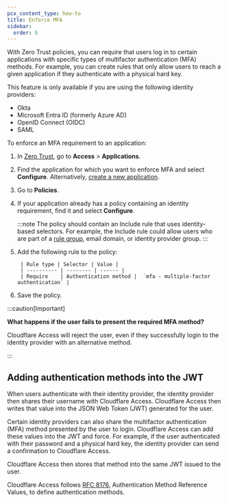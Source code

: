 ```yaml
---
pcx_content_type: how-to
title: Enforce MFA
sidebar:
  order: 6
---
```



With Zero Trust policies, you can require that users log in to certain applications with specific types of multifactor authentication (MFA) methods. For example, you can create rules that only allow users to reach a given application if they authenticate with a physical hard key.

This feature is only available if you are using the following identity providers:

- Okta
- Microsoft Entra ID (formerly Azure AD)
- OpenID Connect (OIDC)
- SAML

To enforce an MFA requirement to an application:

1. In [Zero Trust](https://one.dash.cloudflare.com/), go to **Access** > **Applications**.

2. Find the application for which you want to enforce MFA and select **Configure**. Alternatively, [create a new application](/cloudflare-one/applications/configure-apps/).

3. Go to **Policies**.

4. If your application already has a policy containing an identity requirement, find it and select **Configure**.

	:::note
	The policy should contain an Include rule that uses identity-based selectors. For example, the Include rule could allow users who are part of a [rule group](/cloudflare-one/policies/access/groups/), email domain, or identity provider group.
	:::

5. Add the following rule to the policy:

		| Rule type | Selector | Value |
		| ---------- | -------- | ------ |
		| Require    | Authentication method |  `mfa - multiple-factor authentication` |

6. Save the policy.

:::caution[Important]

**What happens if the user fails to present the required MFA method?**

Cloudflare Access will reject the user, even if they successfully login to the identity provider with an alternative method.

:::

## Adding authentication methods into the JWT

When users authenticate with their identity provider, the identity provider then shares their username with Cloudflare Access. Cloudflare Access then writes that value into the <GlossaryTooltip term="JSON web token">JSON Web Token (JWT)</GlossaryTooltip> generated for the user.

Certain identity providers can also share the multifactor authentication (MFA) method presented by the user to login. Cloudflare Access can add these values into the JWT and force. For example, if the user authenticated with their password and a physical hard key, the identity provider can send a confirmation to Cloudflare Access.

Cloudflare Access then stores that method into the same JWT issued to the user.

Cloudflare Access follows [RFC 8176](https://tools.ietf.org/html/rfc8176), Authentication Method Reference Values, to define authentication methods.
